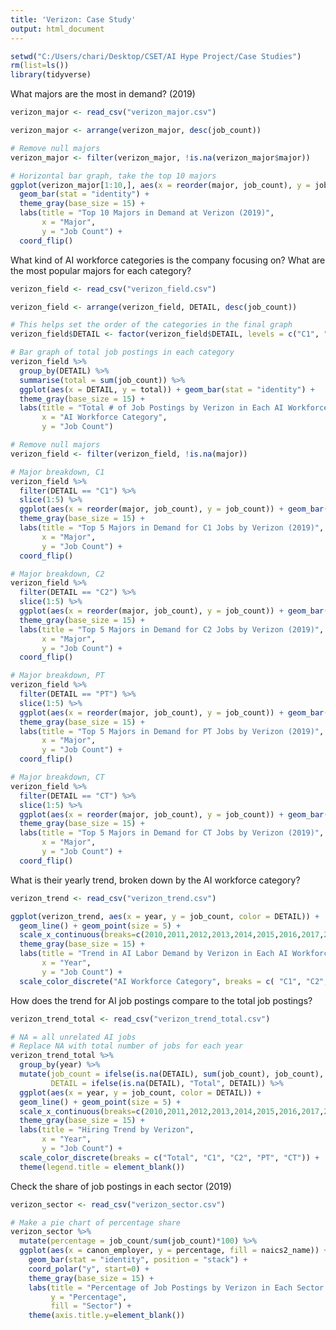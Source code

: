 ---
title: 'Verizon: Case Study'
output: html_document
---

```{r setup}
setwd("C:/Users/chari/Desktop/CSET/AI Hype Project/Case Studies")
rm(list=ls())
library(tidyverse)
```


What majors are the most in demand? (2019)
```{r}
verizon_major <- read_csv("verizon_major.csv")

verizon_major <- arrange(verizon_major, desc(job_count))

# Remove null majors
verizon_major <- filter(verizon_major, !is.na(verizon_major$major))

# Horizontal bar graph, take the top 10 majors
ggplot(verizon_major[1:10,], aes(x = reorder(major, job_count), y = job_count)) + 
  geom_bar(stat = "identity") + 
  theme_gray(base_size = 15) +
  labs(title = "Top 10 Majors in Demand at Verizon (2019)",
       x = "Major",
       y = "Job Count") +
  coord_flip()
```


What kind of AI workforce categories is the company focusing on? What are the most popular majors for each category?
```{r}
verizon_field <- read_csv("verizon_field.csv")

verizon_field <- arrange(verizon_field, DETAIL, desc(job_count))

# This helps set the order of the categories in the final graph
verizon_field$DETAIL <- factor(verizon_field$DETAIL, levels = c("C1", "C2", "PT", "CT"))

# Bar graph of total job postings in each category
verizon_field %>%
  group_by(DETAIL) %>%
  summarise(total = sum(job_count)) %>%
  ggplot(aes(x = DETAIL, y = total)) + geom_bar(stat = "identity") +
  theme_gray(base_size = 15) +
  labs(title = "Total # of Job Postings by Verizon in Each AI Workforce Category (2019)",
       x = "AI Workforce Category",
       y = "Job Count")

# Remove null majors
verizon_field <- filter(verizon_field, !is.na(major))

# Major breakdown, C1
verizon_field %>%
  filter(DETAIL == "C1") %>%
  slice(1:5) %>%
  ggplot(aes(x = reorder(major, job_count), y = job_count)) + geom_bar(stat = "identity") +
  theme_gray(base_size = 15) +
  labs(title = "Top 5 Majors in Demand for C1 Jobs by Verizon (2019)",
       x = "Major",
       y = "Job Count") +
  coord_flip()

# Major breakdown, C2
verizon_field %>%
  filter(DETAIL == "C2") %>%
  slice(1:5) %>%
  ggplot(aes(x = reorder(major, job_count), y = job_count)) + geom_bar(stat = "identity") +
  theme_gray(base_size = 15) +
  labs(title = "Top 5 Majors in Demand for C2 Jobs by Verizon (2019)",
       x = "Major",
       y = "Job Count") +
  coord_flip()

# Major breakdown, PT
verizon_field %>%
  filter(DETAIL == "PT") %>%
  slice(1:5) %>%
  ggplot(aes(x = reorder(major, job_count), y = job_count)) + geom_bar(stat = "identity") +
  theme_gray(base_size = 15) +
  labs(title = "Top 5 Majors in Demand for PT Jobs by Verizon (2019)",
       x = "Major",
       y = "Job Count") +
  coord_flip()

# Major breakdown, CT
verizon_field %>%
  filter(DETAIL == "CT") %>%
  slice(1:5) %>%
  ggplot(aes(x = reorder(major, job_count), y = job_count)) + geom_bar(stat = "identity") +
  theme_gray(base_size = 15) +
  labs(title = "Top 5 Majors in Demand for CT Jobs by Verizon (2019)",
       x = "Major",
       y = "Job Count") +
  coord_flip()
```


What is their yearly trend, broken down by the AI workforce category?
```{r}
verizon_trend <- read_csv("verizon_trend.csv")

ggplot(verizon_trend, aes(x = year, y = job_count, color = DETAIL)) +
  geom_line() + geom_point(size = 5) +
  scale_x_continuous(breaks=c(2010,2011,2012,2013,2014,2015,2016,2017,2018,2019,2020)) +
  theme_gray(base_size = 15) +
  labs(title = "Trend in AI Labor Demand by Verizon in Each AI Workforce Category",
       x = "Year",
       y = "Job Count") +
  scale_color_discrete("AI Workforce Category", breaks = c( "C1", "C2", "PT", "CT"))
```


How does the trend for AI job postings compare to the total job postings?
```{r}
verizon_trend_total <- read_csv("verizon_trend_total.csv")

# NA = all unrelated AI jobs
# Replace NA with total number of jobs for each year
verizon_trend_total %>%
  group_by(year) %>%
  mutate(job_count = ifelse(is.na(DETAIL), sum(job_count), job_count),
         DETAIL = ifelse(is.na(DETAIL), "Total", DETAIL)) %>%
  ggplot(aes(x = year, y = job_count, color = DETAIL)) +
  geom_line() + geom_point(size = 5) +
  scale_x_continuous(breaks=c(2010,2011,2012,2013,2014,2015,2016,2017,2018,2019,2020)) +
  theme_gray(base_size = 15) +
  labs(title = "Hiring Trend by Verizon",
       x = "Year",
       y = "Job Count") +
  scale_color_discrete(breaks = c("Total", "C1", "C2", "PT", "CT")) +
  theme(legend.title = element_blank())
```


Check the share of job postings in each sector (2019)
```{r}
verizon_sector <- read_csv("verizon_sector.csv")

# Make a pie chart of percentage share
verizon_sector %>%
  mutate(percentage = job_count/sum(job_count)*100) %>%
  ggplot(aes(x = canon_employer, y = percentage, fill = naics2_name)) +
    geom_bar(stat = "identity", position = "stack") +
    coord_polar("y", start=0) +
    theme_gray(base_size = 15) +
    labs(title = "Percentage of Job Postings by Verizon in Each Sector (2019)",
         y = "Percentage",
         fill = "Sector") +
    theme(axis.title.y=element_blank())
  
```